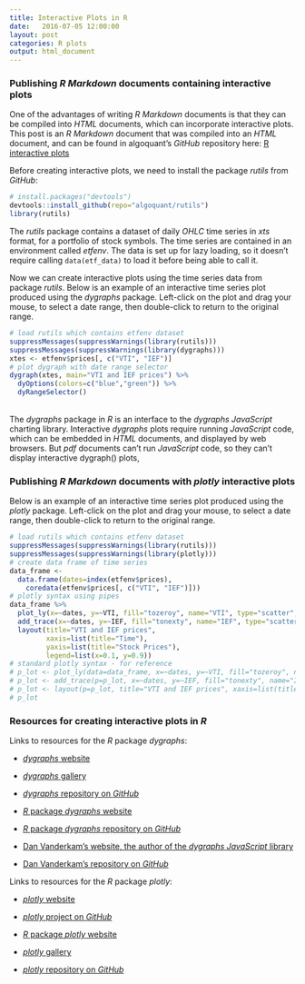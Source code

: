 ```yaml
---
title: Interactive Plots in R
date:   2016-07-05 12:00:00
layout: post
categories: R plots
output: html_document
---
```


### Publishing *R Markdown* documents containing interactive plots

One of the advantages of writing *R Markdown* documents is that they can be compiled into *HTML* documents, which can incorporate interactive plots.  This post is an *R Markdown* document that was compiled into an *HTML* document, and can be found in algoquant's *GitHub* repository here: <a href="https://github.com/algoquant/algoquant.github.io/blob/master/_drafts/2016-07-05-Interactive-Plots-in-R.Rmd" title="R interactive plots" target="_blank"> R interactive plots </a>

Before creating interactive plots, we need to install the package *rutils* from *GitHub*:  
```r
# install.packages("devtools")
devtools::install_github(repo="algoquant/rutils")
library(rutils)
```

The *rutils* package contains a dataset of daily *OHLC* time series in *xts* format, for a portfolio of stock symbols.  The time series are contained in an environment called *etfenv*.  The data is set up for lazy loading, so it doesn't require calling `data(etf_data)` to load it before being able to call it.  

Now we can create interactive plots using the time series data from package *rutils*.  Below is an example of an interactive time series plot produced using the *dygraphs* package.  Left-click on the plot and drag your mouse, to select a date range, then double-click to return to the original range.

```r
# load rutils which contains etfenv dataset
suppressMessages(suppressWarnings(library(rutils)))
suppressMessages(suppressWarnings(library(dygraphs)))
xtes <- etfenv$prices[, c("VTI", "IEF")]
# plot dygraph with date range selector
dygraph(xtes, main="VTI and IEF prices") %>%
  dyOptions(colors=c("blue","green")) %>%
  dyRangeSelector()
```

<br>
The *dygraphs* package in *R* is an interface to the *dygraphs JavaScript* charting library.  Interactive *dygraphs* plots require running *JavaScript* code, which can be embedded in *HTML* documents, and displayed by web browsers.
But *pdf* documents can't run *JavaScript* code, so they can't display interactive dygraph() plots,


### Publishing *R Markdown* documents with *plotly* interactive plots

Below is an example of an interactive time series plot produced using the *plotly* package.  Left-click on the plot and drag your mouse, to select a date range, then double-click to return to the original range.

```r
# load rutils which contains etfenv dataset
suppressMessages(suppressWarnings(library(rutils)))
suppressMessages(suppressWarnings(library(plotly)))
# create data frame of time series
data_frame <-
  data.frame(dates=index(etfenv$prices),
    coredata(etfenv$prices[, c("VTI", "IEF")]))
# plotly syntax using pipes
data_frame %>% 
  plot_ly(x=~dates, y=~VTI, fill="tozeroy", name="VTI", type="scatter", mode="lines") %>% 
  add_trace(x=~dates, y=~IEF, fill="tonexty", name="IEF", type="scatter", mode="lines") %>% 
  layout(title="VTI and IEF prices", 
         xaxis=list(title="Time"),
         yaxis=list(title="Stock Prices"),
         legend=list(x=0.1, y=0.9))
# standard plotly syntax - for reference
# p_lot <- plot_ly(data=data_frame, x=~dates, y=~VTI, fill="tozeroy", name="VTI", type="scatter", mode="lines")
# p_lot <- add_trace(p=p_lot, x=~dates, y=~IEF, fill="tonexty", name="IEF", type="scatter", mode="lines")
# p_lot <- layout(p=p_lot, title="VTI and IEF prices", xaxis=list(title="Time"), yaxis=list(title="Stock Prices"), legend=list(x=0.1, y=0.9))
# p_lot
```


### Resources for creating interactive plots in *R*

Links to resources for the *R* package *dygraphs*: 

- <a href="http://dygraphs.com/" target="_blank"> *dygraphs* website </a>

- <a href="http://dygraphs.com/gallery/" target="_blank"> *dygraphs* gallery </a>

- <a href="https://github.com/dygraphs/" target="_blank"> *dygraphs* repository on *GitHub* </a>

- <a href="http://rstudio.github.io/dygraphs/" target="_blank"> *R* package *dygraphs* website </a>

- <a href="https://github.com/rstudio/dygraphs" target="_blank"> *R* package *dygraphs* repository on *GitHub* </a>

- <a href="http://www.danvk.org/" target="_blank"> Dan Vanderkam's website, the author of the *dygraphs JavaScript* library </a>

- <a href="https://github.com/danvk/" target="_blank"> Dan Vanderkam's repository on *GitHub* </a>


Links to resources for the *R* package *plotly*: 

- <a href="https://plot.ly/" target="_blank"> *plotly* website </a>

- <a href="https://github.com/plotly/" target="_blank"> *plotly* project on *GitHub* </a>

- <a href="https://plot.ly/r/" target="_blank"> *R* package *plotly* website </a>

- <a href="http://moderndata.plot.ly/" target="_blank"> *plotly* gallery </a>

- <a href="https://github.com/ropensci/plotly" target="_blank"> *plotly* repository on *GitHub* </a>

